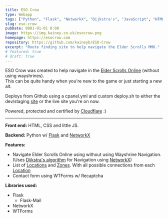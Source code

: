 ```yaml
---
title: ESO Crow
type: Webapp
tags: ["Python", "Flask", "NetworkX", "Dijkstra's", "JavaScript", "HTML & CSS"]
slug: eso-crow
pubDate: 0001-01-01 0:00
image: https://img.kainey.co.uk/esocrow.png
homepage: https://esocrow.com
repository: https://github.com/kaineyb/ESO-Crow
excerpt: "Route finding site to help navigate the Elder Scrolls MMO."
# featured: true
# draft: true
---
```


ESO Crow was created to help navigate in the [Elder Scrolls Online](https://www.elderscrollsonline.com/) (without using wayshrines).  
This can be quite handy when you're new to the game or just starting a new alt.

Deploys from Github using a cpanel.yml and custom deploy.sh to either the dev/staging [site](https://dev.esocrow.com) or the live site you're on now.

Powered, protected and certified by [Cloudflare](https://www.cloudflare.com/) :)

---

**Front end:** HTML, CSS and little JS.

**Backend:** Python w/ [Flask](https://flask.palletsprojects.com/) and [NetworkX](https://networkx.org/)

**Features:**

- Navigate Elder Scrolls Online using without using Wayshrine Navigation. (Uses [Dijkstra's algorithm](https://en.wikipedia.org/wiki/Dijkstra%27s_algorithm) for Navigation using [NetworkX](https://networkx.org/))
- List of [Locations](https://esocrow.com/locations) and [Zones](https://esocrow.com/zones). With all possible connections from each [Location](https://esocrow.com/Windhelm)
- Contact form using WTForms w/ Recaptcha

**Libraries used:**

- Flask
  - Flask-Mail
- NetworkX
- WTForms
